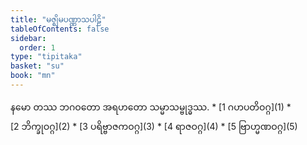 ```yaml
---
title: "မဇ္ဈိမပဏ္ဏာသပါဠိ"
tableOfContents: false
sidebar:
  order: 1
type: "tipitaka"
basket: "su"
book: "mn"
---
```


<Paragraph number="1" type="center" book="mn">
နမော တဿ ဘဂဝတော အရဟတော သမ္မာသမ္ဗုဒ္ဓဿ.

</Paragraph>

<TableOfContents book="mn">
* [1 ဂဟပတိဝဂ္ဂ](1)
* [2 ဘိက္ခုဝဂ္ဂ](2)
* [3 ပရိဗ္ဗာဇကဝဂ္ဂ](3)
* [4 ရာဇဝဂ္ဂ](4)
* [5 ဗြာဟ္မဏဝဂ္ဂ](5)
</TableOfContents>